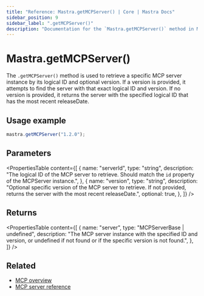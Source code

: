 ```yaml
---
title: "Reference: Mastra.getMCPServer() | Core | Mastra Docs"
sidebar_position: 9
sidebar_label: ".getMCPServer()"
description: "Documentation for the `Mastra.getMCPServer()` method in Mastra, which retrieves a specific MCP server instance by ID and optional version."
---
```


# Mastra.getMCPServer()

The `.getMCPServer()` method is used to retrieve a specific MCP server instance by its logical ID and optional version. If a version is provided, it attempts to find the server with that exact logical ID and version. If no version is provided, it returns the server with the specified logical ID that has the most recent releaseDate.

## Usage example

```typescript copy
mastra.getMCPServer("1.2.0");
```

## Parameters

<PropertiesTable
  content={[
    {
      name: "serverId",
      type: "string",
      description: "The logical ID of the MCP server to retrieve. Should match the `id` property of the MCPServer instance.",
    },
    {
      name: "version",
      type: "string",
      description: "Optional specific version of the MCP server to retrieve. If not provided, returns the server with the most recent releaseDate.",
      optional: true,
    },
  ]}
/>

## Returns

<PropertiesTable
  content={[
    {
      name: "server",
      type: "MCPServerBase | undefined",
      description: "The MCP server instance with the specified ID and version, or undefined if not found or if the specific version is not found.",
    },
  ]}
/>

## Related

- [MCP overview](/tools-mcp/mcp-overview)
- [MCP server reference](/reference/tools/mcp-server)
